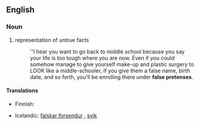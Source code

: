 ==English==

===Noun===
{{en-noun|sg=[[false]] [[pretense]]}}

# representation of untrue facts
#: <!--This is DAMN long. Is it a quote or something?-->''I hear you want to go back to middle school because you say your life is too tough where you are now. Even if you could somehow manage to give yourself make-up and plastic surgery to LOOK like a middle-schooler, if you give them a false name, birth date, and so forth, you'll be enrolling there under '''false pretenses'''.

====Translations====
{{trans-top|representation of untrue facts}}
* Finnish: {{t|fi|väärä peruste}}
{{trans-mid}}
*Icelandic: [[falskar forsendur]] {{f|p}}, [[svik]] {{n|p}}
{{trans-bottom}}